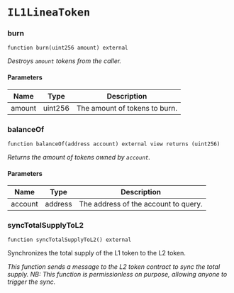 # `IL1LineaToken`

### burn

```solidity
function burn(uint256 amount) external
```

_Destroys `amount` tokens from the caller._

#### Parameters

| Name | Type | Description |
| ---- | ---- | ----------- |
| amount | uint256 | The amount of tokens to burn. |

### balanceOf

```solidity
function balanceOf(address account) external view returns (uint256)
```

_Returns the amount of tokens owned by `account`._

#### Parameters

| Name | Type | Description |
| ---- | ---- | ----------- |
| account | address | The address of the account to query. |

### syncTotalSupplyToL2

```solidity
function syncTotalSupplyToL2() external
```

Synchronizes the total supply of the L1 token to the L2 token.

_This function sends a message to the L2 token contract to sync the total supply.
NB: This function is permissionless on purpose, allowing anyone to trigger the sync._

